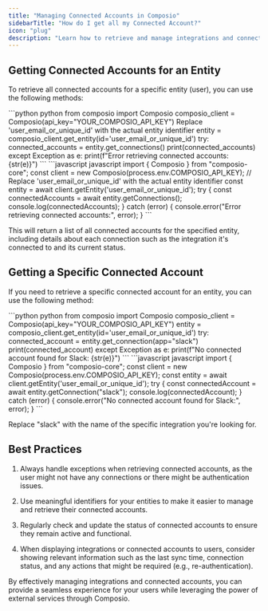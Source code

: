 ```yaml
---
title: "Managing Connected Accounts in Composio"
sidebarTitle: "How do I get all my Connected Account?"
icon: "plug"
description: "Learn how to retrieve and manage integrations and connected accounts for entities in Composio."
---
```


## Getting Connected Accounts for an Entity

To retrieve all connected accounts for a specific entity (user), you can use the following methods:

<Tabs>
<Tab title="Python">
<CodeGroup>
```python python
from composio import Composio
composio_client = Composio(api_key="YOUR_COMPOSIO_API_KEY")
Replace 'user_email_or_unique_id' with the actual entity identifier
entity = composio_client.get_entity(id='user_email_or_unique_id')
try:
    connected_accounts = entity.get_connections()
    print(connected_accounts)
except Exception as e:
    print(f"Error retrieving connected accounts: {str(e)}")
```
</CodeGroup>
</Tab>
<Tab title="JavaScript">
<CodeGroup>
```javascript javascript
import { Composio } from "composio-core";
const client = new Composio(process.env.COMPOSIO_API_KEY);
// Replace 'user_email_or_unique_id' with the actual entity identifier
const entity = await client.getEntity('user_email_or_unique_id');
try {
    const connectedAccounts = await entity.getConnections();
    console.log(connectedAccounts);
} catch (error) {
    console.error("Error retrieving connected accounts:", error);
}
```
</CodeGroup>
</Tab>
</Tabs>

This will return a list of all connected accounts for the specified entity, including details about each connection such as the integration it's connected to and its current status.

## Getting a Specific Connected Account

If you need to retrieve a specific connected account for an entity, you can use the following method:

<Tabs>
<Tab title="Python">
<CodeGroup>
```python python
from composio import Composio
composio_client = Composio(api_key="YOUR_COMPOSIO_API_KEY")
entity = composio_client.get_entity(id='user_email_or_unique_id')
try:
    connected_account = entity.get_connection(app="slack")
    print(connected_account)
except Exception as e:
    print(f"No connected account found for Slack: {str(e)}")
```
</CodeGroup>
</Tab>
<Tab title="JavaScript">
<CodeGroup>
```javascript javascript
import { Composio } from "composio-core";
const client = new Composio(process.env.COMPOSIO_API_KEY);
const entity = await client.getEntity('user_email_or_unique_id');
try {
    const connectedAccount = await entity.getConnection("slack");
    console.log(connectedAccount);
} catch (error) {
    console.error("No connected account found for Slack:", error);
}
```
</CodeGroup>
</Tab>
</Tabs>

Replace "slack" with the name of the specific integration you're looking for.

## Best Practices

1. Always handle exceptions when retrieving connected accounts, as the user might not have any connections or there might be authentication issues.

2. Use meaningful identifiers for your entities to make it easier to manage and retrieve their connected accounts.

3. Regularly check and update the status of connected accounts to ensure they remain active and functional.

4. When displaying integrations or connected accounts to users, consider showing relevant information such as the last sync time, connection status, and any actions that might be required (e.g., re-authentication).

By effectively managing integrations and connected accounts, you can provide a seamless experience for your users while leveraging the power of external services through Composio.